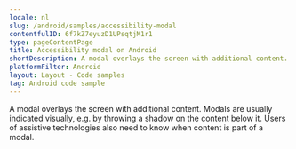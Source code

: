 ```yaml
---
locale: nl
slug: /android/samples/accessibility-modal
contentfulID: 6f7kZ7eyuzD1UPsqtjM1r1
type: pageContentPage
title: Accessibility modal on Android
shortDescription: A modal overlays the screen with additional content.
platformFilter: Android
layout: Layout - Code samples
tag: Android code sample
---
```


A modal overlays the screen with additional content. Modals are usually indicated visually, e.g. by throwing a shadow on the content below it. Users of assistive technologies also need to know when content is part of a modal.

<CodeSample id="accessibility-modal" locale="nl" platform="android"/>